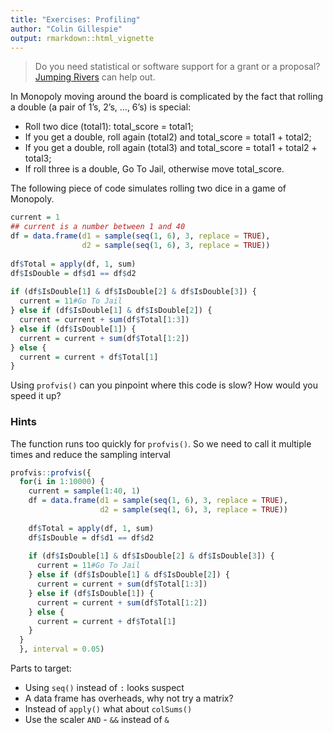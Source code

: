 ```yaml
---
title: "Exercises: Profiling"
author: "Colin Gillespie"
output: rmarkdown::html_vignette
---
```

<!--
%\VignetteEngine{knitr::rmarkdown}
%\VignetteIndexEntry{Exercises: Profiling}
-->

> Do you need statistical or software support for a grant or a proposal? 
> [Jumping Rivers](https://www.jumpingrivers.com) can help out.

In Monopoly moving around the board is complicated by the fact that rolling a double 
(a pair of 1's, 2's, ..., 6's) is special:

  * Roll two dice (total1): total_score = total1;
  * If you get a double, roll again (total2) and total_score = total1 + total2;
  * If you get a double, roll again (total3) and total_score = total1 + total2 + total3;
  * If roll three is a double, Go To Jail, otherwise move total_score.

The following piece of code simulates rolling two dice in a game of Monopoly. 

```r
current = 1
## current is a number between 1 and 40
df = data.frame(d1 = sample(seq(1, 6), 3, replace = TRUE),
                d2 = sample(seq(1, 6), 3, replace = TRUE))
  
df$Total = apply(df, 1, sum)
df$IsDouble = df$d1 == df$d2
  
if (df$IsDouble[1] & df$IsDouble[2] & df$IsDouble[3]) {
  current = 11#Go To Jail
} else if (df$IsDouble[1] & df$IsDouble[2]) {
  current = current + sum(df$Total[1:3])
} else if (df$IsDouble[1]) {
  current = current + sum(df$Total[1:2])
} else {
  current = current + df$Total[1]
}
```

Using `profvis()` can you pinpoint where this code is slow? How would you speed it up?

### Hints {-}

The function runs too quickly for `profvis()`. So we need to call it multiple times
and reduce the sampling interval
```r
profvis::profvis({
  for(i in 1:10000) {
    current = sample(1:40, 1)
    df = data.frame(d1 = sample(seq(1, 6), 3, replace = TRUE),
                    d2 = sample(seq(1, 6), 3, replace = TRUE))
    
    df$Total = apply(df, 1, sum)
    df$IsDouble = df$d1 == df$d2
    
    if (df$IsDouble[1] & df$IsDouble[2] & df$IsDouble[3]) {
      current = 11#Go To Jail
    } else if (df$IsDouble[1] & df$IsDouble[2]) {
      current = current + sum(df$Total[1:3])
    } else if (df$IsDouble[1]) {
      current = current + sum(df$Total[1:2])
    } else {
      current = current + df$Total[1]
    }
  }
  }, interval = 0.05)
```
Parts to target:

  * Using `seq()` instead of `:` looks suspect
  * A data frame has overheads, why not try a matrix?
  * Instead of `apply()` what about `colSums()`
  * Use the scaler `AND` - `&&` instead of `&`


